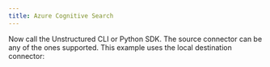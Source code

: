 ```yaml
---
title: Azure Cognitive Search
---
```



<SharedAzureCS />
<SharedAPIKeyURL/>

Now call the Unstructured CLI or Python SDK. The source connector can be any of the ones supported. This example uses the local destination connector:


<CodeGroup>
  <AzureCSAPISh />
  <AzureCSAPIPyV2 />
  <AzureCSAPIPyV1 />
</CodeGroup>